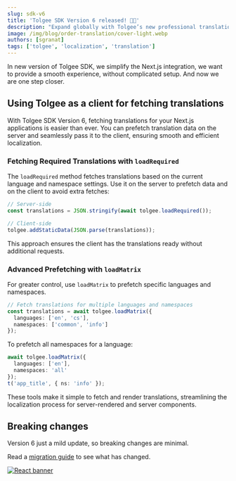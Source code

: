 ```yaml
---
slug: sdk-v6
title: 'Tolgee SDK Version 6 released! 🎉🎉'
description: "Expand globally with Tolgee’s new professional translation feature—easily order, manage, and collaborate with agencies in one platform!"
image: /img/blog/order-translation/cover-light.webp
authors: [sgranat]
tags: ['tolgee', 'localization', 'translation']
---
```


In new version of Tolgee SDK, we simplify the Next.js integration, we want to provide a smooth experience, 
without complicated setup. And now we are one step closer.

<!-- truncate-->

## Using Tolgee as a client for fetching translations

With Tolgee SDK Version 6, fetching translations for your Next.js applications is easier than ever. You can prefetch translation data on the server and seamlessly pass it to the client, ensuring smooth and efficient localization.

### Fetching Required Translations with `loadRequired`

The `loadRequired` method fetches translations based on the current language and namespace settings. Use it on the server to prefetch data and on the client to avoid extra fetches:

```ts
// Server-side
const translations = JSON.stringify(await tolgee.loadRequired());

// Client-side
tolgee.addStaticData(JSON.parse(translations));
```

This approach ensures the client has the translations ready without additional requests.

### Advanced Prefetching with `loadMatrix`

For greater control, use `loadMatrix` to prefetch specific languages and namespaces. 

```ts
// Fetch translations for multiple languages and namespaces
const translations = await tolgee.loadMatrix({
  languages: ['en', 'cs'],
  namespaces: ['common', 'info']
});
```

To prefetch all namespaces for a language:

```ts
await tolgee.loadMatrix({
  languages: ['en'],
  namespaces: 'all'
});
t('app_title', { ns: 'info' });
```

These tools make it simple to fetch and render translations, streamlining the localization process for server-rendered and server components.

## Breaking changes

Version 6 just a mild update, so breaking changes are minimal.

Read a [migration guide](/js-sdk/migration_to_v6) to see what has changed.

[![React banner](/img/blog/blog-banners/banner-demo.webp)](https://app.tolgee.io/sign_up)

